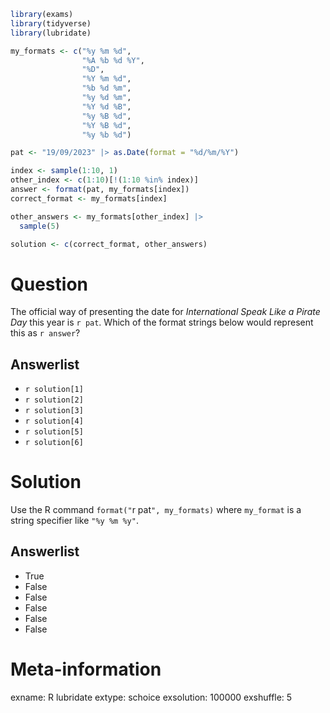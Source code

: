 ```r
library(exams)
library(tidyverse)
library(lubridate)

my_formats <- c("%y %m %d", 
                "%A %b %d %Y",
                "%D",
                "%Y %m %d",
                "%b %d %m",
                "%y %d %m",
                "%Y %d %B",
                "%y %B %d",
                "%Y %B %d",
                "%y %b %d")

pat <- "19/09/2023" |> as.Date(format = "%d/%m/%Y")

index <- sample(1:10, 1)
other_index <- c(1:10)[!(1:10 %in% index)]
answer <- format(pat, my_formats[index])
correct_format <- my_formats[index]

other_answers <- my_formats[other_index] |> 
  sample(5)

solution <- c(correct_format, other_answers)

```


Question
========
The official way of presenting the date for _International Speak Like a Pirate Day_ this year is `r pat`. Which of the format strings below would represent this as `r answer`?

Answerlist
----------
* `r solution[1]`
* `r solution[2]`
* `r solution[3]`
* `r solution[4]`
* `r solution[5]`
* `r solution[6]`


Solution
========
Use the R command `format("`r pat`", my_formats)` where `my_format` is a string specifier like `"%y %m %y"`.

Answerlist
----------
* True
* False
* False
* False
* False
* False


Meta-information
================
exname: R lubridate
extype: schoice
exsolution: 100000
exshuffle: 5
